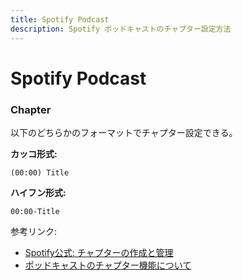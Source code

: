 ```yaml
---
title: Spotify Podcast
description: Spotify ポッドキャストのチャプター設定方法
---
```


# Spotify Podcast

### Chapter

以下のどちらかのフォーマットでチャプター設定できる。

**カッコ形式:**
```
(00:00) Title
```

**ハイフン形式:**
```
00:00-Title
```

参考リンク:
- [Spotify公式: チャプターの作成と管理](https://support.spotify.com/jp/creators/article/creating-and-managing-chapters/)
- [ポッドキャストのチャプター機能について](https://note.com/potaufeu/n/n24c88c924b9e)
